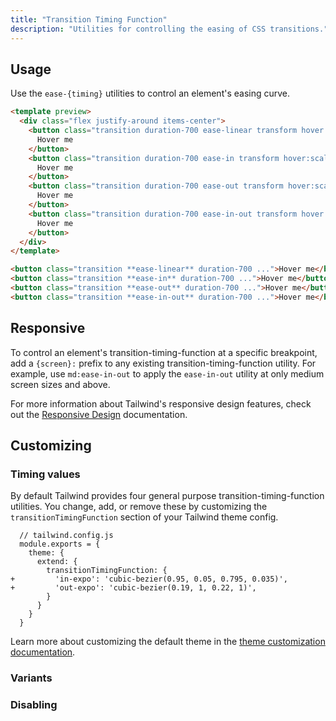 ```yaml
---
title: "Transition Timing Function"
description: "Utilities for controlling the easing of CSS transitions."
---
```




## Usage

Use the `ease-{timing}` utilities to control an element's easing curve.

```html indigo
<template preview>
  <div class="flex justify-around items-center">
    <button class="transition duration-700 ease-linear transform hover:scale-125 bg-indigo-600 text-white font-semibold py-3 px-6 rounded-md">
      Hover me
    </button>
    <button class="transition duration-700 ease-in transform hover:scale-125 bg-indigo-600 text-white font-semibold py-3 px-6 rounded-md">
      Hover me
    </button>
    <button class="transition duration-700 ease-out transform hover:scale-125 bg-indigo-600 text-white font-semibold py-3 px-6 rounded-md">
      Hover me
    </button>
    <button class="transition duration-700 ease-in-out transform hover:scale-125 bg-indigo-600 text-white font-semibold py-3 px-6 rounded-md">
      Hover me
    </button>
  </div>
</template>

<button class="transition **ease-linear** duration-700 ...">Hover me</button>
<button class="transition **ease-in** duration-700 ...">Hover me</button>
<button class="transition **ease-out** duration-700 ...">Hover me</button>
<button class="transition **ease-in-out** duration-700 ...">Hover me</button>
```

## Responsive

To control an element's transition-timing-function at a specific breakpoint, add a `{screen}:` prefix to any existing transition-timing-function utility. For example, use `md:ease-in-out` to apply the `ease-in-out` utility at only medium screen sizes and above.

For more information about Tailwind's responsive design features, check out the [Responsive Design](/docs/responsive-design) documentation.

## Customizing

### Timing values

By default Tailwind provides four general purpose transition-timing-function utilities. You change, add, or remove these by customizing the `transitionTimingFunction` section of your Tailwind theme config.

```diff-js
  // tailwind.config.js
  module.exports = {
    theme: {
      extend: {
        transitionTimingFunction: {
+         'in-expo': 'cubic-bezier(0.95, 0.05, 0.795, 0.035)',
+         'out-expo': 'cubic-bezier(0.19, 1, 0.22, 1)',
        }
      }
    }
  }
```

Learn more about customizing the default theme in the [theme customization documentation](/docs/theme#customizing-the-default-theme).

### Variants

<Variants plugin="transitionTimingFunction" name="transition-timing-function" />

### Disabling

<Disabling plugin="transitionTimingFunction" name="transition-timing-function" />
